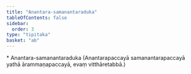 ```yaml
---
title: "Anantara-samanantaraduka"
tableOfContents: false
sidebar:
  order: 3
type: "tipitaka"
basket: "ab"
---
```



<DynamicBreadcrumb />

<Paragraph type="center">
* Anantara-samanantaraduka
</Paragraph>


<Paragraph number="292" type="center">
(Anantarapaccayā samanantarapaccayā yathā ārammaṇapaccayā, evaṃ vitthāretabbā.)
</Paragraph>